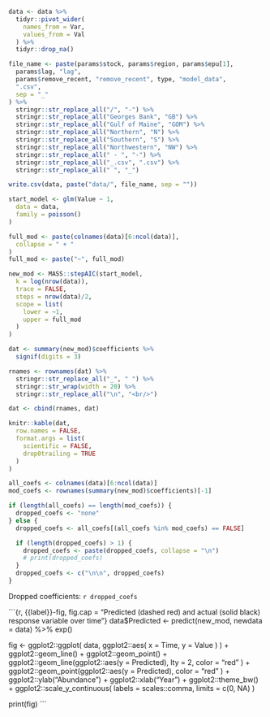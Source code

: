 ```r
data <- data %>%
  tidyr::pivot_wider(
    names_from = Var,
    values_from = Val
  ) %>%
  tidyr::drop_na()

file_name <- paste(params$stock, params$region, params$epu[1],
  params$lag, "lag",
  params$remove_recent, "remove_recent", type, "model_data",
  ".csv",
  sep = "_"
) %>%
  stringr::str_replace_all("/", "-") %>%
  stringr::str_replace_all("Georges Bank", "GB") %>%
  stringr::str_replace_all("Gulf of Maine", "GOM") %>%
  stringr::str_replace_all("Northern", "N") %>%
  stringr::str_replace_all("Southern", "S") %>%
  stringr::str_replace_all("Northwestern", "NW") %>%
  stringr::str_replace_all(" - ", "-") %>%
  stringr::str_replace_all("_.csv", ".csv") %>%
  stringr::str_replace_all(" ", "_")

write.csv(data, paste("data/", file_name, sep = ""))

start_model <- glm(Value ~ 1,
  data = data,
  family = poisson()
)

full_mod <- paste(colnames(data)[6:ncol(data)],
  collapse = " + "
)
full_mod <- paste("~", full_mod)
```

```r
new_mod <- MASS::stepAIC(start_model,
  k = log(nrow(data)),
  trace = FALSE,
  steps = nrow(data)/2,
  scope = list(
    lower = ~1,
    upper = full_mod
  )
)
```

```r
dat <- summary(new_mod)$coefficients %>%
  signif(digits = 3)
```

```r
rnames <- rownames(dat) %>%
  stringr::str_replace_all("_", " ") %>%
  stringr::str_wrap(width = 20) %>%
  stringr::str_replace_all("\n", "<br/>")
```

```r
dat <- cbind(rnames, dat)
```

```r
knitr::kable(dat,
  row.names = FALSE,
  format.args = list(
    scientific = FALSE,
    drop0trailing = TRUE
  )
)
```

```r
all_coefs <- colnames(data)[6:ncol(data)]
mod_coefs <- rownames(summary(new_mod)$coefficients)[-1]

if (length(all_coefs) == length(mod_coefs)) {
  dropped_coefs <- "none"
} else {
  dropped_coefs <- all_coefs[(all_coefs %in% mod_coefs) == FALSE]

  if (length(dropped_coefs) > 1) {
    dropped_coefs <- paste(dropped_coefs, collapse = "\n")
    # print(dropped_coefs)
  }
  dropped_coefs <- c("\n\n", dropped_coefs)
}
```

Dropped coefficients: `r dropped_coefs`


```{r, {{label}}-fig, fig.cap = "Predicted (dashed red) and actual (solid black) response variable over time"}
data$Predicted <- predict(new_mod, newdata = data) %>% exp()

fig <- ggplot2::ggplot(
  data,
  ggplot2::aes(
    x = Time,
    y = Value
  )
) +
  ggplot2::geom_line() +
  ggplot2::geom_point() +
  ggplot2::geom_line(ggplot2::aes(y = Predicted),
    lty = 2,
    color = "red"
  ) +
  ggplot2::geom_point(ggplot2::aes(y = Predicted),
    color = "red"
  ) +
  ggplot2::ylab("Abundance") +
  ggplot2::xlab("Year") +
  ggplot2::theme_bw() +
  ggplot2::scale_y_continuous(
    labels = scales::comma,
    limits = c(0, NA)
  )

print(fig)
```

